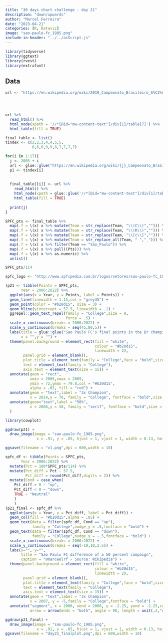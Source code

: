 ```yaml
---
title: "30 days chart challenge - day 21"
description: "down/upwards"
author: "Marcel Ferreira"
date: "2023-04-21"
categories: [R, Dataviz]
image: "sao-paulo-fc_1985.png"
include-in-header: "../../asScript.js"
---
```


```r
library(tidyverse)
library(ggtext)
library(rvest)
library(extrafont)

```

## Data

```r
url <- "https://en.wikipedia.org/wiki/2019_Campeonato_Brasileiro_S%C3%A9rie_A"




url %>% 
  read_html() %>% 
  html_node(xpath = '//*[@id="mw-content-text"]/div[1]/table[7]') %>% 
  html_table(fill = TRUE)

final_table <- list()
tindex <- c(2,2,3,4,4,5,5,
            6,6,6,9,9,8,7,7,7,7)

for(i in 1:17){
  j <- 2005 + i
  url <- glue::glue("https://en.wikipedia.org/wiki/{j}_Campeonato_Brasileiro_S%C3%A9rie_A")
  p1 <- tindex[i]
  
  
  final_table[[i]] <- url %>% 
    read_html() %>% 
    html_node(xpath = glue::glue('//*[@id="mw-content-text"]/div[1]/table[{p1}]')) %>% 
    html_table(fill = TRUE)
  
  print(j)
}
```

```r
SPFC_pts <- final_table %>%
  map(.f = \(x) x %>% mutate(Team = str_replace(Team, "\\(C\\)",""))) %>%
  map(.f = \(x) x %>% mutate(Team = str_replace(Team, "\\(R\\)",""))) %>%
  map(.f = \(x) x %>% mutate(Team = str_replace(Team, "\\[c\\]",""))) %>%
  map(.f = \(x) x %>% mutate(Team = str_replace_all(Team, " ","_"))) %>%
  map(.f = \(x) x %>% filter(Team == "São_Paulo")) %>%
  map(.f = \(x) x %>% pull((Pts))) %>%
  map(.f = \(x) x %>% as.numeric) %>%
  unlist()
```

```r
SPFC_pts/114
```

```r
spfc_logo <- "http://www.spfcpedia.com.br/logos/vetores/sao-paulo-fc_1985.png"

(p21 <- tibble(Points = SPFC_pts,
       Year = 2006:2022) %>%
  ggplot(aes(x = Year, y = Points, label = Points)) +
  geom_line(linewidth = 1.15,col = "grey35") +
  geom_point(color = "#b20d15", size = 3) +
  geom_hline(yintercept = 57.5, linewidth = .1) +
  ggrepel::geom_text_repel(family = "College",size = 8,
                           force = .5) +
  scale_x_continuous(breaks = 2006:2022) +
  scale_y_continuous(breaks = seq(45,80,5)) + 
  labs(title = glue::glue("Sao Paulo FC's final points in the Br championships."),
       x = "",y = "") + 
  theme(panel.background = element_rect(fill = "white",
                                        colour = "#b20d15",
                                        linewidth = 2),
        panel.grid = element_blank(),
        plot.title = element_text(family = "College",face = "bold",size = 20),
        text = element_text(family = "College"),
        axis.text = element_text(size = 15)) +
  annotate(geom = "rect",
           xmin = 2005,xmax = 2009,
           ymin = 72,ymax = 79.8,col = "#b20d15",
           alpha = .02, fill = "red") +
  annotate(geom = "text",label = "3x Champion",
           x = 2014,y = 76, family = "College", fontface = "bold",size = 8)+
  annotate(geom="text",label = "50%",
           x = 2006,y = 58, family = "serif", fontface = "bold",size = 3)
  ) 
```

```r
library(cowplot)

ggdraw(p21) +
  draw_image(image = "sao-paulo-fc_1985.png",
              x = .91, y = .85, hjust = 1, vjust = 1, width = 0.13, height = 0.2)
```

```r
ggsave(filename = "v1.png",dpi = 600,width = 10)
```

```r
spfc_df <- tibble(Points = SPFC_pts,
       Year = 2006:2022) %>%
  mutate(Pct = 100*SPFC_pts/114) %>%
  mutate(Pct_diff = Pct - 57.5,
         Pct_diff = round(Pct_diff,digits = 2)) %>% 
  mutate(Cond = case_when(
    Pct_diff > 0 ~ "up",
    Pct_diff < 0 ~ "down",
    TRUE ~ "Neutral"
    )
    ) 
(p21_final <- spfc_df %>% 
  ggplot(aes(x = Year, y = Pct_diff, label = Pct_diff)) +
  geom_col(fill = "#b20d15",alpha = .85) +
  geom_text(data = filter(spfc_df, Cond == "up"),
            family = "College",nudge_y = .5,fontface = "bold") +
  geom_text(data = filter(spfc_df, Cond == "down"),
            family = "College",nudge_y = -.5,fontface = "bold") +
  scale_x_continuous(breaks = 2006:2022) +
  scale_y_continuous(breaks = seq(-10,10,2.5)) +
  labs(x="", y="",
       title = "Sao Paulo FC difference of a 50 percent campaign",
       caption = "@marceelrf - Source: Wikipedia") +
  theme(panel.background = element_rect(fill = "white",
                                        colour = "#b20d15",
                                        linewidth = 2),
        panel.grid = element_blank(),
        plot.title = element_text(family = "College",face = "bold",size = 20),
        text = element_text(family = "College"),
        axis.text = element_text(size = 15)) +
  annotate(geom = "text",label = "3x Champion",
           x = 2007, y = -5,family = "College",fontface = "bold") +
  annotate("segment", x = 2006, xend = 2008, y = -2.25, yend = -2.25,col = "#b20d15",
           arrow = arrow(ends = "both", angle = 90, length = unit(.2,"cm"))))
```

```r
ggdraw(p21_final) +
  draw_image(image = "sao-paulo-fc_1985.png",
              x = .91, y = .85, hjust = 1, vjust = 1, width = 0.13, height = 0.2)
ggsave(filename = "day21_finalplot.png",dpi = 600,width = 10)
```
